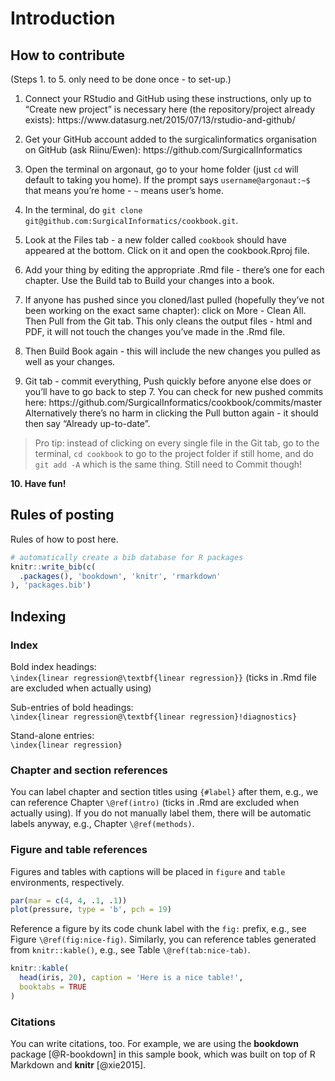 # Introduction {#intro}

## How to contribute

(Steps 1. to 5. only need to be done once - to set-up.)

1. Connect your RStudio and GitHub using these instructions, only up to "Create new project" is necessary here (the repository/project already exists):
https://www.datasurg.net/2015/07/13/rstudio-and-github/

2. Get your GitHub account added to the surgicalinformatics organisation on GitHub (ask Riinu/Ewen):
https://github.com/SurgicalInformatics

3. Open the terminal on argonaut, go to your home folder (just `cd` will default to taking you home). If the prompt says `username@argonaut:~$` that means you're home - `~` means user's home.

4. In the terminal, do `git clone git@github.com:SurgicalInformatics/cookbook.git`.

5. Look at the Files tab - a new folder called `cookbook` should have appeared at the bottom. Click on it and open the cookbook.Rproj file.

6. Add your thing by editing the appropriate .Rmd file - there's one for each chapter. Use the Build tab to Build your changes into a book.

7. If anyone has pushed since you cloned/last pulled (hopefully they've not been working on the exact same chapter): click on More - Clean All. Then Pull from the Git tab. This only cleans the output files - html and PDF, it will not touch the changes you've made in the .Rmd file.

8. Then Build Book again - this will include the new changes you pulled as well as your changes.

9. Git tab - commit everything, Push quickly before anyone else does or you'll have to go back to step 7. You can check for new pushed commits here: https://github.com/SurgicalInformatics/cookbook/commits/master Alternatively there's no harm in clicking the Pull button again - it should then say "Already up-to-date".

> Pro tip: instead of clicking on every single file in the Git tab, go to the terminal, `cd cookbook` to go to the project folder if still home, and do `git add -A` which is the same thing. Still need to Commit though!

**10. Have fun!**


## Rules of posting

Rules of how to post here. 

```r
# automatically create a bib database for R packages
knitr::write_bib(c(
  .packages(), 'bookdown', 'knitr', 'rmarkdown'
), 'packages.bib')
```

## Indexing

### Index

Bold index headings:  
`\index{linear regression@\textbf{linear regression}}` (ticks in .Rmd file are excluded when actually using)

Sub-entries of bold headings:  
`\index{linear regression@\textbf{linear regression}!diagnostics}`

Stand-alone entries:  
`\index{linear regression}`

### Chapter and section references
You can label chapter and section titles using `{#label}` after them, e.g., we can reference Chapter `\@ref(intro)` (ticks in .Rmd are excluded when actually using). If you do not manually label them, there will be automatic labels anyway, e.g., Chapter `\@ref(methods)`.

### Figure and table references
Figures and tables with captions will be placed in `figure` and `table` environments, respectively.

```r
par(mar = c(4, 4, .1, .1))
plot(pressure, type = 'b', pch = 19)
```

Reference a figure by its code chunk label with the `fig:` prefix, e.g., see Figure `\@ref(fig:nice-fig)`. Similarly, you can reference tables generated from `knitr::kable()`, e.g., see Table `\@ref(tab:nice-tab)`.

```r
knitr::kable(
  head(iris, 20), caption = 'Here is a nice table!',
  booktabs = TRUE
)
```

### Citations
You can write citations, too. For example, we are using the **bookdown** package [@R-bookdown] in this sample book, which was built on top of R Markdown and **knitr** [@xie2015].
